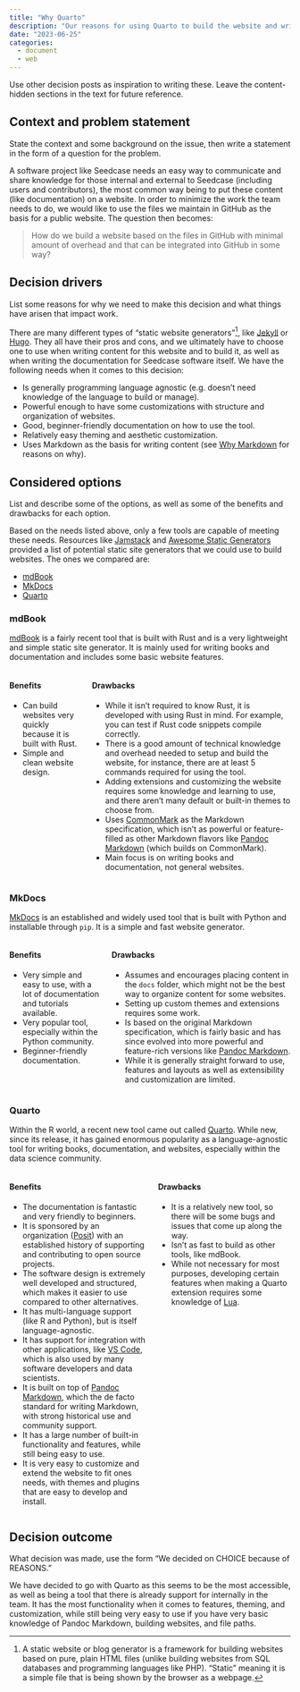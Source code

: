 ```yaml
---
title: "Why Quarto"
description: "Our reasons for using Quarto to build the website and write the general documentation."
date: "2023-06-25"
categories:
  - document
  - web
---
```


::: content-hidden
Use other decision posts as inspiration to writing these. Leave the
content-hidden sections in the text for future reference.
:::

## Context and problem statement

::: content-hidden
State the context and some background on the issue, then write a
statement in the form of a question for the problem.
:::

A software project like Seedcase needs an easy way to communicate and
share knowledge for those internal and external to Seedcase (including
users and contributors), the most common way being to put these content
(like documentation) on a website. In order to minimize the work the
team needs to do, we would like to use the files we maintain in GitHub
as the basis for a public website. The question then becomes:

> How do we build a website based on the files in GitHub with minimal
> amount of overhead and that can be integrated into GitHub in some way?

## Decision drivers

::: content-hidden
List some reasons for why we need to make this decision and what things
have arisen that impact work.
:::

There are many different types of "static website generators"[^1], like
[Jekyll](https://jekyllrb.com/) or [Hugo](https://gohugo.io/). They all
have their pros and cons, and we ultimately have to choose one to use
when writing content for this website and to build it, as well as when
writing the documentation for Seedcase software itself. We have the
following needs when it comes to this decision:

[^1]: A static website or blog generator is a framework for building
    websites based on pure, plain HTML files (unlike building websites
    from SQL databases and programming languages like PHP). "Static"
    meaning it is a simple file that is being shown by the browser as a
    webpage.

-   Is generally programming language agnostic (e.g. doesn't need
    knowledge of the language to build or manage).
-   Powerful enough to have some customizations with structure and
    organization of websites.
-   Good, beginner-friendly documentation on how to use the tool.
-   Relatively easy theming and aesthetic customization.
-   Uses Markdown as the basis for writing content (see [Why
    Markdown](/why-markdown/index.qmd) for reasons on why).

## Considered options

::: content-hidden
List and describe some of the options, as well as some of the benefits
and drawbacks for each option.
:::

Based on the needs listed above, only a few tools are capable of meeting
these needs. Resources like [Jamstack](https://jamstack.org/generators/)
and [Awesome Static
Generators](https://github.com/myles/awesome-static-generators) provided
a list of potential static site generators that we could use to build
websites. The ones we compared are:

-   [mdBook](https://rust-lang.github.io/mdBook/index.html)
-   [MkDocs](https://www.mkdocs.org/)
-   [Quarto](https://quarto.org/)

### mdBook

[mdBook](https://rust-lang.github.io/mdBook/index.html) is a fairly
recent tool that is built with Rust and is a very lightweight and simple
static site generator. It is mainly used for writing books and
documentation and includes some basic website features.

::: columns
::: column
#### Benefits

-   Can build websites very quickly because it is built with Rust.
-   Simple and clean website design.
:::

::: column
#### Drawbacks

-   While it isn't required to know Rust, it is developed with using
    Rust in mind. For example, you can test if Rust code snippets
    compile correctly.
-   There is a good amount of technical knowledge and overhead needed to
    setup and build the website, for instance, there are at least 5
    commands required for using the tool.
-   Adding extensions and customizing the website requires some
    knowledge and learning to use, and there aren't many default or
    built-in themes to choose from.
-   Uses [CommonMark](https://commonmark.org/) as the Markdown
    specification, which isn't as powerful or feature-filled as other
    Markdown flavors like [Pandoc
    Markdown](https://pandoc.org/MANUAL.html#pandocs-markdown) (which
    builds on CommonMark).
-   Main focus is on writing books and documentation, not general
    websites.
:::
:::

### MkDocs

[MkDocs](https://www.mkdocs.org/) is an established and widely used tool
that is built with Python and installable through `pip`. It is a simple
and fast website generator.

::: columns
::: column
#### Benefits

-   Very simple and easy to use, with a lot of documentation and
    tutorials available.
-   Very popular tool, especially within the Python community.
-   Beginner-friendly documentation.
:::

::: column
#### Drawbacks

-   Assumes and encourages placing content in the `docs` folder, which
    might not be the best way to organize content for some websites.
-   Setting up custom themes and extensions requires some work.
-   Is based on the original Markdown specification, which is fairly
    basic and has since evolved into more powerful and feature-rich
    versions like [Pandoc
    Markdown](https://pandoc.org/MANUAL.html#pandocs-markdown).
-   While it is generally straight forward to use, features and layouts
    as well as extensibility and customization are limited.
:::
:::

### Quarto

Within the R world, a recent new tool came out called
[Quarto](https://quarto.org/). While new, since its release, it has
gained enormous popularity as a language-agnostic tool for writing
books, documentation, and websites, especially within the data science
community.

::: columns
::: column
#### Benefits

-   The documentation is fantastic and very friendly to beginners.
-   It is sponsored by an organization ([Posit](https://posit.co/)) with
    an established history of supporting and contributing to open source
    projects.
-   The software design is extremely well developed and structured,
    which makes it easier to use compared to other alternatives.
-   It has multi-language support (like R and Python), but is itself
    language-agnostic.
-   It has support for integration with other applications, like [VS
    Code](https://code.visualstudio.com/), which is also used by many
    software developers and data scientists.
-   It is built on top of [Pandoc Markdown](https://pandoc.org/), which
    the de facto standard for writing Markdown, with strong historical
    use and community support.
-   It has a large number of built-in functionality and features, while
    still being easy to use.
-   It is very easy to customize and extend the website to fit ones
    needs, with themes and plugins that are easy to develop and install.
:::

::: column
#### Drawbacks

-   It is a relatively new tool, so there will be some bugs and issues
    that come up along the way.
-   Isn't as fast to build as other tools, like mdBook.
-   While not necessary for most purposes, developing certain features
    when making a Quarto extension requires some knowledge of
    [Lua](https://www.lua.org).
:::
:::

## Decision outcome

::: content-hidden
What decision was made, use the form "We decided on CHOICE because of
REASONS."
:::

We have decided to go with Quarto as this seems to be the most
accessible, as well as being a tool that there is already support for
internally in the team. It has the most functionality when it comes to
features, theming, and customization, while still being very easy to use
if you have very basic knowledge of Pandoc Markdown, building websites,
and file paths.
